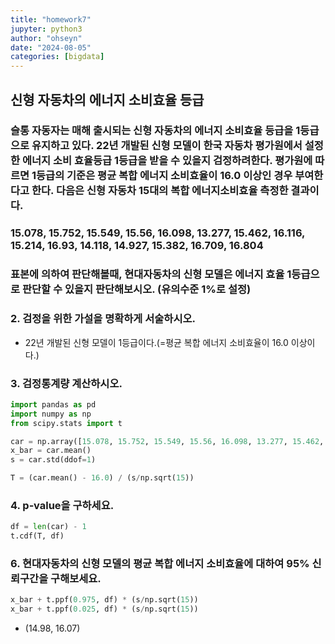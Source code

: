 ```yaml
---
title: "homework7"
jupyter: python3
author: "ohseyn"
date: "2024-08-05"
categories: [bigdata]
---
```


## 신형 자동차의 에너지 소비효율 등급

### 슬통 자동자는 매해 출시되는 신형 자동차의 에너지 소비효율 등급을 1등급으로 유지하고 있다. 22년 개발된 신형 모델이 한국 자동차 평가원에서 설정한 에너지 소비 효율등급 1등급을 받을 수 있을지 검정하려한다. 평가원에 따르면 1등급의 기준은 평균 복합 에너지 소비효율이 16.0 이상인 경우 부여한다고 한다. 다음은 신형 자동차 15대의 복합 에너지소비효율 측정한 결과이다.

### 15.078, 15.752, 15.549, 15.56, 16.098, 13.277, 15.462, 16.116, 15.214, 16.93, 14.118, 14.927, 15.382, 16.709, 16.804 

### 표본에 의하여 판단해볼때, 현대자동차의 신형 모델은 에너지 효율 1등급으로 판단할 수 있을지 판단해보시오. (유의수준 1%로 설정)


### 2. 검정을 위한 가설을 명확하게 서술하시오.

- 22년 개발된 신형 모델이 1등급이다.(=평균 복합 에너지 소비효율이 16.0 이상이다.)

### 3. 검정통계량 계산하시오.

```python
import pandas as pd
import numpy as np
from scipy.stats import t

car = np.array([15.078, 15.752, 15.549, 15.56, 16.098, 13.277, 15.462, 16.116, 15.214, 16.93, 14.118, 14.927, 15.382, 16.709, 16.804])
x_bar = car.mean()
s = car.std(ddof=1)

T = (car.mean() - 16.0) / (s/np.sqrt(15))
```

### 4. p‑value을 구하세요.

```python
df = len(car) - 1
t.cdf(T, df)
```

### 6. 현대자동차의 신형 모델의 평균 복합 에너지 소비효율에 대하여 95% 신뢰구간을 구해보세요.

```python
x_bar + t.ppf(0.975, df) * (s/np.sqrt(15))
x_bar + t.ppf(0.025, df) * (s/np.sqrt(15))
```

- (14.98, 16.07)
